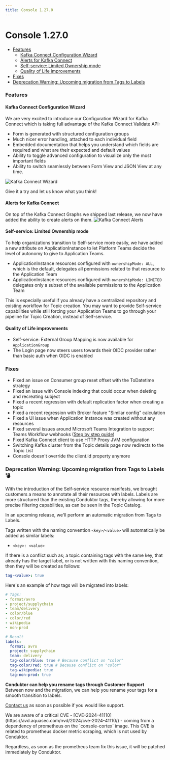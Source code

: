 ```yaml
---
title: Console 1.27.0
---
```


# Console 1.27.0

- [Features](#features)
  - [Kafka Connect Configuration Wizard](#kafka-connect-configuration-wizard)
  - [Alerts for Kafka Connect](#alerts-for-kafka-connect)
  - [Self-service: Limited Ownership mode](#self-service-limited-ownership-mode)
  - [Quality of Life improvements](#quality-of-life-improvements)
- [Fixes](#fixes)
- [Deprecation Warning: Upcoming migration from Tags to Labels](#deprecation-warning-upcoming-migration-from-tags-to-labels-)
### Features

#### Kafka Connect Configuration Wizard

We are very excited to introduce our Configuration Wizard for Kafka Connect which is taking full advantage of the Kafka Connect Validate API:
- Form is generated with structured configuration groups
- Much nicer error handling, attached to each individual field
- Embedded documentation that helps you understand which fields are required and what are their expected and default values
- Ability to toggle advanced configuration to visualize only the most important fields
- Ability to switch seamlessly between Form View and JSON View at any time.

![Kafka Connect Wizard](/images/changelog/platform/v27/kafka-connect-wizard.png)

Give it a try and let us know what you think!

#### Alerts for Kafka Connect

On top of the Kafka Connect Graphs we shipped last release, we now have added the ability to create alerts on them.
![Kafka Connect Alerts](/images/changelog/platform/v27/kafka-connect-alerts.png)

#### Self-service: Limited Ownership mode
To help organizations transition to Self-service more easily, we have added a new attribute on ApplicationInstance to let Platform Teams decide the level of autonomy to give to Application Teams.  
- ApplicationInstance resources configured with `ownershipMode: ALL`, which is the default, delegates all permissions related to that resource to the Application Team
- ApplicationInstance resources configured with `ownershipMode: LIMITED` delegates only a subset of the available permissions to the Application Team

This is especially useful if you already have a centralized repository and existing workflow for Topic creation. You may want to provide Self-service capabilities while still forcing your Application Teams to go through your pipeline for Topic Creation, instead of Self-service.
#### Quality of Life improvements
- Self-service: External Group Mapping is now available for `ApplicationGroup`
- The Login page now steers users towards their OIDC provider rather than basic auth when OIDC is enabled

### Fixes
- Fixed an issue on Consumer group reset offset with the ToDatetime strategy
- Fixed an issue with Console indexing that could occur when deleting and recreating subject
- Fixed a recent regression with default replication factor when creating a topic
- Fixed a recent regression with Broker feature "Similar config" calculation
- Fixed a UI issue when Application Instance was created without any resources
- Fixed several issues around Microsoft Teams Integration to support Teams Workflow webhooks ([Step by step guide](https://docs.conduktor.io/platform/navigation/settings/integrations/))
- Fixed Kafka Connect client to use HTTP Proxy JVM configuration
- Switching Kafka cluster from the Topic details page now redirects to the Topic List
- Console doesn't override the client.id property anymore

### Deprecation Warning: Upcoming migration from Tags to Labels 💣
With the introduction of the Self-service resource manifests, we brought customers a means to annotate all their resources with labels. Labels are more structured than the existing Conduktor tags, thereby allowing for more precise filtering capabilities, as can be seen in the Topic Catalog.

In an upcoming release, we'll perform an automatic migration from Tags to Labels.  

Tags written with the naming convention `<key>/<value>` will automatically be added as similar labels:
- `<key>: <value>`  

If there is a conflict such as; a topic containing tags with the same key, that already has the target label, or is not written with this naming convention, then they will be created as follows:
````yaml
tag-<value>: true
````

Here's an example of how tags will be migrated into labels:
````yaml
# Tags:
- format/avro
- project/supplychain
- team/delivery
- color/blue
- color/red
- wikipedia
- non-prod

# Result
labels:
  format: avro
  project: supplychain
  team: delivery
  tag-color/blue: true # Because conflict on "color"
  tag-color/red: true # Because conflict on "color"
  tag-wikipedia: true
  tag-non-prod: true
````

**Conduktor can help you rename tags through Customer Support**  
Between now and the migration, we can help you rename your tags for a smooth transition to labels.  

[Contact us](https://support.conduktor.io/) as soon as possible if you would like support.


<Warning>
We are aware of a critical CVE - [CVE-2024-41110](https://avd.aquasec.com/nvd/2024/cve-2024-41110/) - coming from a dependency of prometheus on the `console-cortex` image. This CVE is related to prometheus docker metric scraping, which is not used by Conduktor.

Regardless, as soon as the prometheus team fix this issue, it will be patched immediately by Conduktor.
</Warning>
